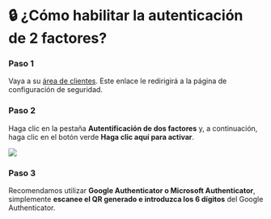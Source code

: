 # 🔒 ¿Cómo habilitar la autenticación de 2 factores?


<Steps>

### Paso 1
Vaya a su [área de clientes](https://billing.vexyhost.com/user/security?language=spanish). Este enlace le redirigirá a la página de configuración de seguridad.

### Paso 2
Haga clic en la pestaña **Autentificación de dos factores** y, a continuación, haga clic en el botón verde **Haga clic aquí para activar**.

![](https://i.imgur.com/yG3RR1E.png)

### Paso 3
Recomendamos utilizar **Google Authenticator o Microsoft Authenticator**, simplemente **escanee el QR generado e introduzca los 6 dígitos** del Google Authenticator.

</Steps>